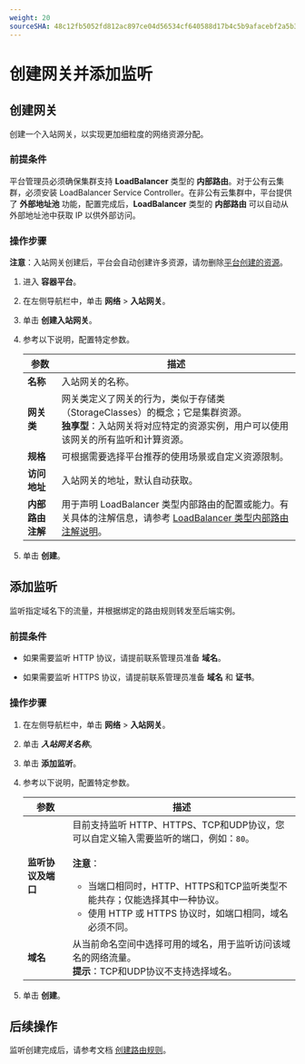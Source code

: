 ```yaml
---
weight: 20
sourceSHA: 48c12fb5052fd812ac897ce04d56534cf640588d17b4c5b9afacebf2a5b3b352
---
```


# 创建网关并添加监听

## 创建网关

创建一个入站网关，以实现更加细粒度的网络资源分配。

### 前提条件

平台管理员必须确保集群支持 **LoadBalancer** 类型的 **内部路由**。对于公有云集群，必须安装 LoadBalancer Service Controller。在非公有云集群中，平台提供了 **外部地址池** 功能，配置完成后，**LoadBalancer** 类型的 **内部路由** 可以自动从外部地址池中获取 IP 以供外部访问。

### 操作步骤

**注意**：入站网关创建后，平台会自动创建许多资源，请勿删除[平台创建的资源](./view_resource.mdx)。

1. 进入 **容器平台**。

2. 在左侧导航栏中，单击 **网络** > **入站网关**。

3. 单击 **创建入站网关**。

4. 参考以下说明，配置特定参数。

   | 参数                          | 描述                                                                                                                                                                                                                                                                                                            |
   | ----------------------------- | ------------------------------------------------------------------------------------------------------------------------------------------------------------------------------------------------------------------------------------------------------------------------------------------------------------------ |
   | **名称**                     | 入站网关的名称。                                                                                                                                                                                                                                                                                                 |
   | **网关类**                   | 网关类定义了网关的行为，类似于存储类（StorageClasses）的概念；它是集群资源。<br />**独享型**：入站网关将对应特定的资源实例，用户可以使用该网关的所有监听和计算资源。                                                                                                                                      |
   | **规格**                     | 可根据需要选择平台推荐的使用场景或自定义资源限制。                                                                                                                                                                                                                                                                 |
   | **访问地址**                 | 入站网关的地址，默认自动获取。                                                                                                                                                                                                                                                                                  |
   | **内部路由注解**             | 用于声明 LoadBalancer 类型内部路由的配置或能力。有关具体的注解信息，请参考 [LoadBalancer 类型内部路由注解说明](../service/annotation.mdx)。                                                                                                                      |

5. 单击 **创建**。

## 添加监听

监听指定域名下的流量，并根据绑定的路由规则转发至后端实例。

### 前提条件

- 如果需要监听 HTTP 协议，请提前联系管理员准备 **域名**。

- 如果需要监听 HTTPS 协议，请提前联系管理员准备 **域名** 和 **证书**。

### 操作步骤

1. 在左侧导航栏中，单击 **网络** > **入站网关**。

2. 单击 ***入站网关名称***。

3. 单击 **添加监听**。

4. 参考以下说明，配置特定参数。

   | 参数                          | 描述                                                                                                                                                                                                                                                                                                                                                                          |
   | ----------------------------- | ----------------------------------------------------------------------------------------------------------------------------------------------------------------------------------------------------------------------------------------------------------------------------------------------------------------------------------------------------------------------------------- |
   | **监听协议及端口**            | 目前支持监听 HTTP、HTTPS、TCP和UDP协议，您可以自定义输入需要监听的端口，例如：`80`。<br /><br />**注意**：<br /><ul><li>当端口相同时，HTTP、HTTPS和TCP监听类型不能共存；仅能选择其中一种协议。</li><li>使用 HTTP 或 HTTPS 协议时，如端口相同，域名必须不同。</li></ul>                                                   |
   | **域名**                     | 从当前命名空间中选择可用的域名，用于监听访问该域名的网络流量。<br />**提示**：TCP和UDP协议不支持选择域名。                                                                                                                                                                                                                                                                    |

5. 单击 **创建**。

## 后续操作

监听创建完成后，请参考文档 [创建路由规则](./create_rule.mdx)。
